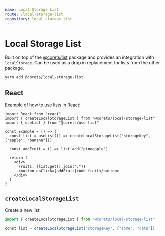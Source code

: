 ```yaml
---
name: Local Storage List
route: /local-storage-list
repository: local-storage-list
---
```


# Local Storage List

Built on top of the [@corets/list](/list) package and provides an integration with `localStorage`. Can be used as a drop in replacement for lists from the other package.

```bash
yarn add @corets/local-storage-list
```

## React

Example of how to use lists in React:

```tsx
import React from "react"
import { createLocalStorageList } from "@corets/local-storage-list"
import { useList } from "@corets/use-list"

const Example = () => {
  const list = useList(() => createLocalStorageList("storageKey", ["apple", "banana"]))

  const addFruit = () => list.add("pineapple")

  return (
    <div>
      Fruits: {list.get().join(",")}
      <button onClick={addFruit}>Add fruit</button>
    </div>
  )
}
```

## `createLocalStorageList`

Create a new list:

```ts
import { createLocalStorageList } from "@corets/local-storage-list"

const list = createLocalStorageList("storageKey", ["some", "data"])
```
